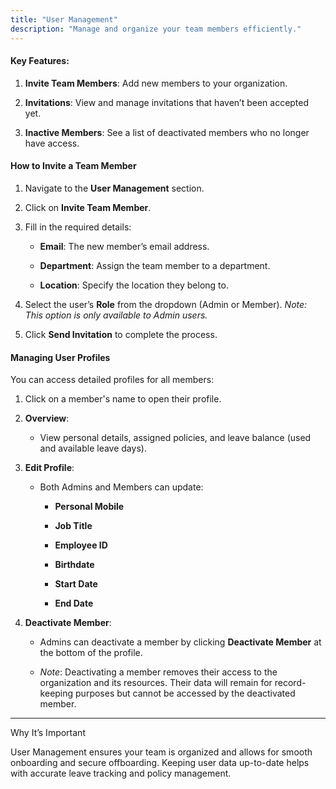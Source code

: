 ```yaml
---
title: "User Management"
description: "Manage and organize your team members efficiently."
---
```


#### **Key Features:**

1. **Invite Team Members**: Add new members to your organization.

2. **Invitations**: View and manage invitations that haven’t been accepted yet.

3. **Inactive Members**: See a list of deactivated members who no longer have access.

#### **How to Invite a Team Member**

1. Navigate to the **User Management** section.

2. Click on **Invite Team Member**.

3. Fill in the required details:

   * **Email**: The new member’s email address.

   * **Department**: Assign the team member to a department.

   * **Location**: Specify the location they belong to.

4. Select the user’s **Role** from the dropdown (Admin or Member). *Note: This option is only available to Admin users.*

5. Click **Send Invitation** to complete the process.



#### **Managing User Profiles**

You can access detailed profiles for all members:

1. Click on a member's name to open their profile.

2. **Overview**:

   * View personal details, assigned policies, and leave balance (used and available leave days).

3. **Edit Profile**:

   * Both Admins and Members can update:

     * **Personal Mobile**

     * **Job Title**

     * **Employee ID**

     * **Birthdate**

     * **Start Date**

     * **End Date**

4. **Deactivate Member**:

   * Admins can deactivate a member by clicking **Deactivate Member** at the bottom of the profile.

   * *Note*: Deactivating a member removes their access to the organization and its resources. Their data will remain for record-keeping purposes but cannot be accessed by the deactivated member.

***

Why It’s Important

User Management ensures your team is organized and allows for smooth onboarding and secure offboarding. Keeping user data up-to-date helps with accurate leave tracking and policy management.